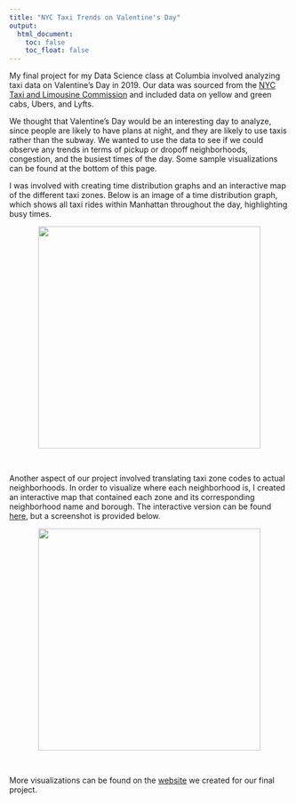 ```yaml
---
title: "NYC Taxi Trends on Valentine's Day"
output: 
  html_document:
    toc: false
    toc_float: false
---
```


My final project for my Data Science class at Columbia involved analyzing taxi data on Valentine's Day in 2019. Our data was sourced from the [NYC Taxi and Limousine Commission](https://www1.nyc.gov/site/tlc/index.page) and included data on yellow and green cabs, Ubers, and Lyfts.

We thought that Valentine's Day would be an interesting day to analyze, since people are likely to have plans at night, and they are likely to use taxis rather than the subway. We wanted to use the data to see if we could observe any trends in terms of pickup or dropoff neighborhoods, congestion, and the busiest times of the day. Some sample visualizations can be found at the bottom of this page.

I was involved with creating time distribution graphs and an interactive map of the different taxi zones. Below is an image of a time distribution graph, which shows all taxi rides within Manhattan throughout the day, highlighting busy times.

<center>
<img src="./files/graph1.png" height="400" width="auto">
</center> <br>

Another aspect of our project involved translating taxi zone codes to actual neighborhoods. In order to visualize where each neighborhood is, I created an interactive map that contained each zone and its corresponding neighborhood name and borough. The interactive version can be found [here](https://abcdefg781.github.io/ds_final_project/dashboard.html), but a screenshot is provided below.

<center>
<img src="./files/graph2.png" height="400" width="auto">
</center> <br>

More visualizations can be found on the [website](https://abcdefg781.github.io/ds_final_project/) we created for our final project.
